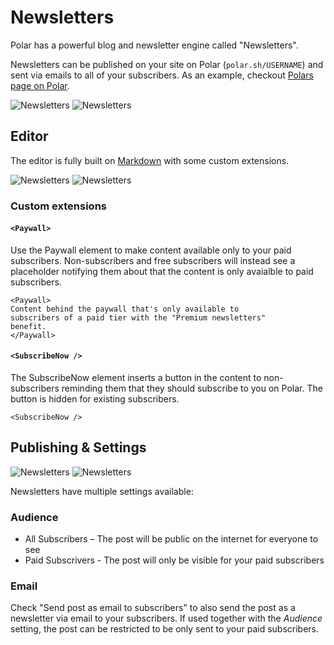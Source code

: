# Newsletters

Polar has a powerful blog and newsletter engine called "Newsletters".

Newsletters can be published on your site on Polar (`polar.sh/USERNAME`) and sent via emails to all of your subscribers. As an example, checkout [Polars page on Polar](https://polar.sh/polarsource).

![Newsletters](./newsletters-maintainer-list.dark.png)
![Newsletters](./newsletters-maintainer-list.light.png)

## Editor

The editor is fully built on [Markdown](https://www.markdownguide.org/basic-syntax/) with some custom extensions.

![Newsletters](./newsletters-editor.dark.png)
![Newsletters](./newsletters-editor.light.png)

### Custom extensions

#### `<Paywall>`

Use the Paywall element to make content available only to your paid subscribers. Non-subscribers and free subscribers will instead see a placeholder notifying them about that the content is only avaialble to paid subscribers.

```
<Paywall>
Content behind the paywall that's only available to
subscribers of a paid tier with the "Premium newsletters"
benefit.
</Paywall>
```

#### `<SubscribeNow />`

The SubscribeNow element inserts a button in the content to non-subscribers reminding them that they should subscribe to you on Polar. The button is hidden for existing subscribers.

```
<SubscribeNow />
```

## Publishing & Settings

![Newsletters](./newsletters-settings.dark.png)
![Newsletters](./newsletters-settings.light.png)

Newsletters have multiple settings available:

### Audience

* All Subscribers – The post will be public on the internet for everyone to see
* Paid Subscrivers - The post will only be visible for your paid subscribers

### Email

Check "Send post as email to subscribers" to also send the post as a newsletter via email to your subscribers. If used together with the _Audience_ setting, the post can be restricted to be only sent to your paid subscribers.

